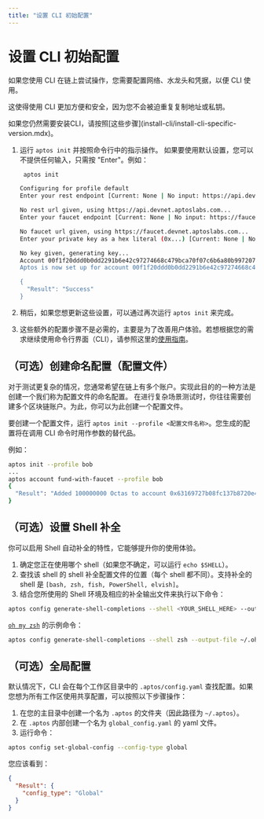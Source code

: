 ```yaml
---
title: "设置 CLI 初始配置"
---
```



# 设置 CLI 初始配置

如果您使用 CLI 在链上尝试操作，您需要配置网络、水龙头和凭据，以便 CLI 使用。

这使得使用 CLI 更加方便和安全，因为您不会被迫重复复制地址或私钥。

<Callout type="warning">
如果您仍然需要安装CLI，请按照[这些步骤](install-cli/install-cli-specific-version.mdx)。
</Callout>

1. 运行 `aptos init` 并按照命令行中的指示操作。
   <Callout type="info" emoji="ℹ️">
   如果要使用默认设置，您可以不提供任何输入，只需按 "Enter"。例如：
   </Callout>

   ```bash filename="Terminal"
    aptos init
    ```

    ```bash filename="Output"
    Configuring for profile default
    Enter your rest endpoint [Current: None | No input: https://api.devnet.aptoslabs.com]

    No rest url given, using https://api.devnet.aptoslabs.com...
    Enter your faucet endpoint [Current: None | No input: https://faucet.devnet.aptoslabs.com]

    No faucet url given, using https://faucet.devnet.aptoslabs.com...
    Enter your private key as a hex literal (0x...) [Current: None | No input: Generate new key (or keep one if present)]

    No key given, generating key...
    Account 00f1f20ddd0b0dd2291b6e42c97274668c479bca70f07c6b6a80b99720779696 doesn't exist, creating it and funding it with 10000 coins
    Aptos is now set up for account 00f1f20ddd0b0dd2291b6e42c97274668c479bca70f07c6b6a80b99720779696!  Run `aptos help` for more information about commands

    {
      "Result": "Success"
    }
    ```

2. 稍后，如果您想更新这些设置，可以通过再次运行 `aptos init` 来完成。
3. 这些额外的配置步骤不是必需的，主要是为了改善用户体验。若想根据您的需求继续使用命令行界面（CLI），请参照这里的[使用指南](../cli.mdx#%EF%B8%8F-using-the-aptos-cli)。

## （可选）创建命名配置（配置文件）

对于测试更复杂的情况，您通常希望在链上有多个账户。实现此目的的一种方法是创建一个我们称为配置文件的命名配置。
在进行复杂场景测试时，你往往需要创建多个区块链账户。为此，你可以为此创建一个配置文件。

要创建一个配置文件，运行 `aptos init --profile <配置文件名称>`。您生成的配置将在调用 CLI 命令时用作参数的替代品。

例如：

```bash filename="Terminal"
aptos init --profile bob
...
aptos account fund-with-faucet --profile bob
{
  "Result": "Added 100000000 Octas to account 0x63169727b08fc137b8720e451f7a90584ccce04c301e151daeadc7b8191fdfad"
}
```

## （可选）设置 Shell 补全

你可以启用 Shell 自动补全的特性，它能够提升你的使用体验。

1. 确定您正在使用哪个 shell（如果您不确定，可以运行 `echo $SHELL`）。
2. 查找该 shell 的 shell 补全配置文件的位置（每个 shell 都不同）。支持补全的 shell 是 `[bash, zsh, fish, PowerShell, elvish]`。
3. 结合您所使用的 Shell 环境及相应的补全输出文件来执行以下命令：

```bash filename="Terminal"
aptos config generate-shell-completions --shell <YOUR_SHELL_HERE> --output-file <YOUR_SHELL_OUTPUT_DESTINATION>
```

[`oh my zsh`](https://ohmyz.sh/) 的示例命令：

```bash filename="Terminal"
aptos config generate-shell-completions --shell zsh --output-file ~/.oh-my-zsh/completions/_aptos
```

## （可选）全局配置

默认情况下，CLI 会在每个工作区目录中的 `.aptos/config.yaml` 查找配置。如果您想为所有工作区使用共享配置，可以按照以下步骤操作：

1. 在您的主目录中创建一个名为 `.aptos` 的文件夹（因此路径为 `~/.aptos`）。
2. 在 `.aptos` 内部创建一个名为 `global_config.yaml` 的 yaml 文件。
3. 运行命令：

```bash filename="Terminal"
aptos config set-global-config --config-type global
```

您应该看到：

```json
{
  "Result": {
    "config_type": "Global"
  }
}
```
